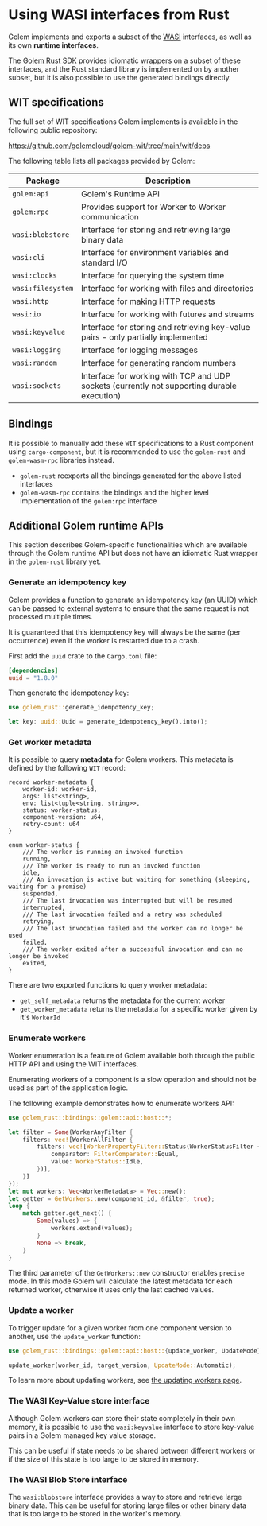 
# Using WASI interfaces from Rust

Golem implements and exports a subset of the [WASI](https://wasi.dev) interfaces, as well as its own **runtime interfaces**.

The [Golem Rust SDK](https://crates.io/crates/golem-rust) provides idiomatic wrappers on a subset of these interfaces, and the Rust standard library is implemented on by another subset, but it is also possible to use the generated bindings directly.

## WIT specifications

The full set of WIT specifications Golem implements is available in the following public repository:

https://github.com/golemcloud/golem-wit/tree/main/wit/deps

The following table lists all packages provided by Golem:

| Package           | Description                                                                                 |
| ----------------- | ------------------------------------------------------------------------------------------- |
| `golem:api`       | Golem's Runtime API                                                                         |
| `golem:rpc`       | Provides support for Worker to Worker communication                                         |
| `wasi:blobstore`  | Interface for storing and retrieving large binary data                                      |
| `wasi:cli`        | Interface for environment variables and standard I/O                                        |
| `wasi:clocks`     | Interface for querying the system time                                                      |
| `wasi:filesystem` | Interface for working with files and directories                                            |
| `wasi:http`       | Interface for making HTTP requests                                                          |
| `wasi:io`         | Interface for working with futures and streams                                              |
| `wasi:keyvalue`   | Interface for storing and retrieving key-value pairs - only partially implemented           |
| `wasi:logging`    | Interface for logging messages                                                              |
| `wasi:random`     | Interface for generating random numbers                                                     |
| `wasi:sockets`    | Interface for working with TCP and UDP sockets (currently not supporting durable execution) |

## Bindings

It is possible to manually add these `WIT` specifications to a Rust component using `cargo-component`, but it is recommended to use the `golem-rust` and `golem-wasm-rpc` libraries instead.

- `golem-rust` reexports all the bindings generated for the above listed interfaces
- `golem-wasm-rpc` contains the bindings and the higher level implementation of the `golem:rpc` interface

## Additional Golem runtime APIs

This section describes Golem-specific functionalities which are available through the Golem runtime API but does not have an idiomatic Rust wrapper in the `golem-rust` library yet.

### Generate an idempotency key

Golem provides a function to generate an idempotency key (an UUID) which can be passed to external systems to ensure that the same request is not processed multiple times.

It is guaranteed that this idempotency key will always be the same (per occurrence) even if the worker is restarted due to a crash.

First add the `uuid` crate to the `Cargo.toml` file:

```toml
[dependencies]
uuid = "1.8.0"
```

Then generate the idempotency key:

```rust
use golem_rust::generate_idempotency_key;

let key: uuid::Uuid = generate_idempotency_key().into();
```

### Get worker metadata

It is possible to query **metadata** for Golem workers. This metadata is defined by the following `WIT` record:

```wit
record worker-metadata {
    worker-id: worker-id,
    args: list<string>,
    env: list<tuple<string, string>>,
    status: worker-status,
    component-version: u64,
    retry-count: u64
}

enum worker-status {
    /// The worker is running an invoked function
    running,
    /// The worker is ready to run an invoked function
    idle,
    /// An invocation is active but waiting for something (sleeping, waiting for a promise)
    suspended,
    /// The last invocation was interrupted but will be resumed
    interrupted,
    /// The last invocation failed and a retry was scheduled
    retrying,
    /// The last invocation failed and the worker can no longer be used
    failed,
    /// The worker exited after a successful invocation and can no longer be invoked
    exited,
}
```

There are two exported functions to query worker metadata:

- `get_self_metadata` returns the metadata for the current worker
- `get_worker_metadata` returns the metadata for a specific worker given by it's `WorkerId`

### Enumerate workers

Worker enumeration is a feature of Golem available both through the public HTTP API and using the WIT interfaces.

<Callout type="warning">
  Enumerating workers of a component is a slow operation and should not be used as part of the
  application logic.
</Callout>

The following example demonstrates how to enumerate workers API:

```rust
use golem_rust::bindings::golem::api::host::*;

let filter = Some(WorkerAnyFilter {
    filters: vec![WorkerAllFilter {
        filters: vec![WorkerPropertyFilter::Status(WorkerStatusFilter {
            comparator: FilterComparator::Equal,
            value: WorkerStatus::Idle,
        })],
    }]
});
let mut workers: Vec<WorkerMetadata> = Vec::new();
let getter = GetWorkers::new(component_id, &filter, true);
loop {
    match getter.get_next() {
        Some(values) => {
            workers.extend(values);
        }
        None => break,
    }
}
```

The third parameter of the `GetWorkers::new` constructor enables `precise` mode. In this mode Golem will calculate the latest metadata for each returned worker, otherwise it uses only the last cached values.

### Update a worker

To trigger update for a given worker from one component version to another, use the `update_worker` function:

```rust
use golem_rust::bindings::golem::api::host::{update_worker, UpdateMode};

update_worker(worker_id, target_version, UpdateMode::Automatic);
```

To learn more about updating workers, see [the updating workers page](/docs/rust-language-guide/updating).

### The WASI Key-Value store interface

Although Golem workers can store their state completely in their own memory, it is possible to use the `wasi:keyvalue` interface to store key-value pairs in a Golem managed key value storage.

This can be useful if state needs to be shared between different workers or if the size of this state is too large to be stored in memory.

### The WASI Blob Store interface

The `wasi:blobstore` interface provides a way to store and retrieve large binary data. This can be useful for storing large files or other binary data that is too large to be stored in the worker's memory.
